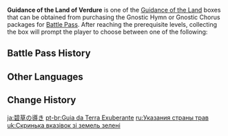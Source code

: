 {{Item Infobox
|id           = 116012
|image        = Item Guidance of the Land.png
|type         = Bundles
|group        = Guidance of the Land
|quality      = 3
|description  = You made a discovery during your travels in [[Sumeru]], the Land of Verdure. The collection of items within can be used to upgrade your Talents.
|source1      = [[Battle Pass]] Lv. 10, 20, 35 ([[Gnostic Hymn]])
}}
'''Guidance of the Land of Verdure''' is one of the [[Guidance of the Land]] boxes that can be obtained from purchasing the Gnostic Hymn or Gnostic Chorus packages for [[Battle Pass]].
After reaching the prerequisite levels, collecting the box will prompt the player to choose between one of the following:
{{Card|Guide to Admonition|5|show_caption=1}}
{{Card|Guide to Ingenuity|5|show_caption=1}}
{{Card|Guide to Praxis|5|show_caption=1}}

==Battle Pass History==
{{Gnostic Hymn Reward List}}
{{Sojourner's Battle Pass Reward List}}

==Other Languages==
{{Other Languages
|en      = Guidance of the Land of Verdure
|zhs     = 茵草的指引
|zhs_rm  = Yīn Cǎo de Zhǐyǐn
|zht     = 茵草的指引
|zht_rm  = Yīn Cǎo de Zhǐyǐn
|zh_tl   = 
|ja      = 碧草の導き
|ja_rm   = Hekisou no Michibiki
|ja_tl   = Guidance of the Blue Grass
|ko      = 신록의 인도
|ko_rm   = Sinrok-ui Indo
|ko_tl   = Guidance of the Verdure
|es      = Guía de la Tierra de la Exuberancia
|es_tl   = Guide to the Land of Lushness
|fr      = Guide de la Terre de verdure
|fr_tl   = Guide of the Land of Verdure
|ru      = Указания страны трав
|ru_tl   = Instructions of Grass Country
|th      = Guidance of the Land of Verdure
|vi      = Hướng Dẫn Của "Xanh Ngát"
|vi_tl   = 
|de      = Anleitung des Reiches der Pflanzen
|de_tl   = Instruction of the Realm of Plants
|id      = Guidance of the Land of Verdure
|pt      = Guia da Terra Exuberante
|pt_tl   = 
|tr      = Yeşillik Diyarının Rehberliği
|tr_tl   = Greenery Realms' Guidance
|it      = Guida della Terra delle Piante
|it_tl   = 
}}

==Change History==
{{Change History|3.0}}

[[ja:碧草の導き]]
[[pt-br:Guia da Terra Exuberante]]
[[ru:Указания страны трав]]
[[uk:Скринька вказівок зі земель зелені]]